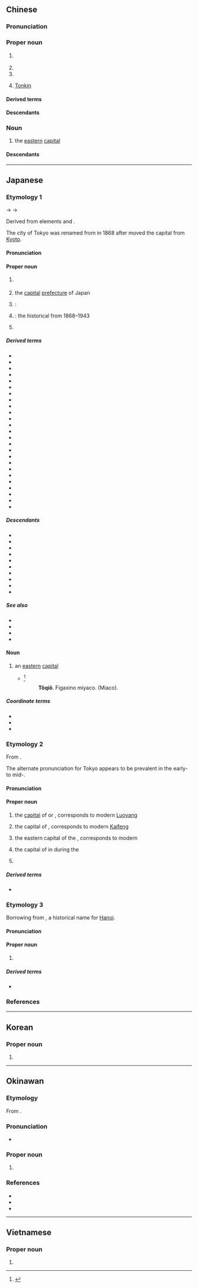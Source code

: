 {{also|东京}}
==Chinese==
{{zh-wp|zh:東京 (消歧義)|zh|yue:東京 (搞清楚)|yue|lzh:東京都|gan|hak:Tûng-kîn|cdo:Dŭng-gĭng|nan:Tang-kiaⁿ|wuu}}
{{zh-forms|s=东京}}

===Pronunciation===
{{zh-pron
|m=Dōngjīng
|c=dung1 ging1
|h=pfs=Tûng-kîn;gd=dung1 gin1
|md=Dĕ̤ng-gĭng
|mn=Tang-kiaⁿ
|mn-t=dang1 gian1
|w=1ton jin
|mc=y
|oc=y
|cat=pn,n
}}

===Proper noun===
{{head|zh|proper noun}}

# {{zh-div|都}} {{place|zh|prefecture/capital city|c/Japan|t1=Tokyo}}
# {{zh-old-name|開封}}
# {{zh-old-name|河內}}
# {{lb|zh|history}} [[Tonkin]]

====Derived terms====
{{zh-der|東京薯|東京灣|東京審判}}

====Descendants====
{{CJKV||^とうけい}}

===Noun===
{{zh-noun}}

# {{lb|zh|historical}} the [[eastern]] [[capital]] {{gl|in [[situation]]s where [[dual]] capitals [[exist]]ed}}

====Descendants====
{{CJKV||とうきょう||Đông Kinh}}

{{zh-cat|Exonyms}}

----

==Japanese==

===Etymology 1===
<div style="float:right;">
{{wp|lang=ja}}
{{wp|Tokyo}}
</div>
{{ja-kanjitab|とう|きょう|yomi=kanon,goon}}
{{IPAchar|/tou kjau/}} → {{IPAchar|/toːkjɔː/}} → {{IPAchar|/toːkjoː/}}

Derived from {{der|ja|ltc|-}} elements {{ltc-l|東||[[east]], [[eastern]]|id=1}} and {{ltc-l|京||[[capital]]|id=1}}.

The city of Tokyo was renamed from {{m|ja|江戸|tr=[[Edo]]}} in 1868 after {{w|Emperor Meiji}} moved the capital from [[Kyoto]].

====Pronunciation====
{{ja-pron|y=o|とうきょう|acc=0|audio=Ja-Tokyo.ogg}}

====Proper noun====
{{ja-pos|とうきょう|proper|hhira=とうきやう}}

# {{place|ja|prefecture/capital city|c/Japan|consisting of 23 [[special ward]]s|t1=Tokyo|sort=とうきよう}}
#: {{ja-usex|昨日、'''東%京'''は曇りでしたか。|^きのう、'''^とう%きょう''' は くもり でした か。|Was it cloudy in '''Tokyo''' yesterday?}}
# {{short for|ja|東京都|tr=Tōkyō-to|nodot=1|sort=とうきよう}} the [[capital]] [[prefecture]] of Japan
# {{short for|ja|東京駅|tr=Tōkyō-eki|nodot=1}}: {{w|Tokyo Station}}
# {{lb|ja|historical|sort=とうきよう}} {{short for|ja|東京府|tr=Tōkyō-fu|nodot=1}}: the historical {{w|Tokyo Prefecture}} from 1868–1943
# {{surname|ja|A=a|nodot=1|sort=とうきよう}}

=====Derived terms=====
{{der-top3}}
* {{ja-r|東%京%駅|^とう%きょう%-えき}}
* {{ja-r|東%京 音%頭|^とう%きょう ^おん%ど}}
* {{ja-r|東%京%錦|とう%ぎょう%き}}
* {{ja-r|東%京 銀%行|^とう%きょう ^ぎん%こう}}
* {{ja-r|東%京%圏|^とう%きょう%-けん}}
* {{ja-r|東%京%語|^とう%きょう%-ご}}
* {{ja-r|東%京%港|^とう%きょう%-こう}}
* {{ja-r|東%京 言%葉|^とう%きょう こと%ば}}
* {{ja-r|東%京 五%輪|^とう%きょう ^ご%りん}}
* {{ja-r|東%京 裁%判|^とう%きょう ^さい%ばん}}
* {{ja-r|東%京%式アクセント|^とう%きょう%-しき アクセント}}
* {{ja-r|東%京 証%券 取%引%所|^とう%きょう ^しょう%けん ^とり%ひき%じょ}}
* {{ja-r|東%京%人|^とう%きょう%-じん}}
* {{ja-r|東%京スカイツリー|^とう%きょう ^スカイツリー}}
* {{ja-r|東%京 達磨%蛙|^トウ%キョウ ダルマ%ガエル}}
* {{ja-r|東%京タワー|^とう%きょう ^タワー}}
* {{ja-r|東%京 天%文%台|^とう%きょう ^てん%もん%だい}}
* {{ja-r|東%京%都|^とう%きょう%-と}}
* {{ja-r|東%京の茵|とう%ぎょう の しとね}}
* {{ja-r|東%京%府|^とう%きょう%-ふ}}
* {{ja-r|東%京%弁|^とう%きょう%-べん}}
* {{ja-r|東%京 帆%立%貝|^トウ%キョウ ホ%タテ%ガイ}}
* {{ja-r|東%京%者|^とう%きょう%-もの}}
* {{ja-r|東%京湾|^とう%きょう-わん}}
* {{ja-r|西%東%京|^にし%とう%きょう}}
{{der-bottom}}

=====Descendants=====
{{der-top|Descendants}}
* {{desc|bor=1|nl|Tokio}}
* {{desc|bor=1|en|Tokyo}}
* {{desc|bor=1|fr|Tokyo}}
* {{desc|bor=1|de|Tokio}}
* {{desc|bor=1|ko|^동경}}
* {{desc|bor=1|nb|Tokyo}}
* {{desc|bor=1|pt|Tóquio}}
* {{desc|bor=1|ru|То́кио}}
* {{desc|bor=1|es|Tokio}}
* {{desc|bor=1|vi|Đông Kinh}}
{{der-bottom}}

=====See also=====
* {{ja-r|江%戸|^え%ど}}
* {{ja-r|トンキン|rom=Tonkin}}
* {{ja-r|北%京|^ペ%キン|[[Beijing]]}}
* {{ja-r|南%京|^なん%きん|[[Nanjing]]}}

====Noun====
{{ja-noun|とうきょう|hhira=とうきやう}}

# {{lb|ja|historical}} an [[eastern]] [[capital]]
#* {{RQ:Nippo Jisho|663}}<ref>{{R:Nippo Jisho}}</ref>
#*: '''Tôqiǒ'''. {{lang|ja|トゥキャゥ (東京)}} Figaxino miyaco. {{lang|ja|(東の都) 東の地方の都}} (Miaco).

=====Coordinate terms=====
* {{ja-r|西%京|さい%きょう|[[western]] [[capital]]}}
* {{ja-r|南%京|なん%きょう|[[southern]] capital}}
* {{ja-r|北%京|ほっ%きょう|[[northern]] capital}}

===Etymology 2===
{{ja-kanjitab|yomi=kanon|とう|けい}}

From {{bor|ja|ltc|sort=とうけい|-}} {{ltc-l|東京}}.

The alternate pronunciation for Tokyo appears to be prevalent in the early- to mid-{{w|Meiji period}}.

====Pronunciation====
{{ja-pron|y=ko|とうけい|acc=0}}

====Proper noun====
{{ja-pos|とうけい|proper}}

# {{lb|ja|historical|sort=とうけい}} the [[capital]] of {{m|ja|東漢|tr=Tōkan||{{w|Eastern Han}}}} or {{m|ja|後漢|tr=Gokan||{{w|Later Han}}}}, corresponds to modern [[Luoyang]]
# {{lb|ja|historical}} the capital of {{m|ja|北宋|tr=Hokusō||{{w|Northern Song}}}}, corresponds to modern [[Kaifeng]]
# {{lb|ja|historical}} the eastern capital of the {{w|Jin dynasty (1115–1234)|Jurchen Jin dynasty}}, corresponds to modern {{w|Liaoyang}}
# {{lb|ja|historical}} the capital of {{w|List of provinces of Balhae|Yongwon province}} in {{w|Balhae}} during the {{w|Tang dynasty}}
# {{lb|ja|historical}} {{n-g|{{dated spelling of|ja||とうきょう|tr=Tōkyō|nodot=1|sort=とうけい}} above}}

=====Derived terms=====
* {{ja-r|東%京%人|^とう%けい%-じん}}

===Etymology 3===
<div style="float:right;">
{{wp|lang=ja|トンキン}}
{{wp|Tonkin}}
</div>
{{ja-kanjitab|yomi=soon,toon|とん|きん}}

Borrowing from {{bor|ja|vi|東京|sort=とんきん|tr={{l|vi|Đông Kinh}}|t=[[Eastern]] [[capital]]}}, a historical name for [[Hanoi]]. {{rfv-etym|ja}}

====Pronunciation====
{{ja-pron|トンキン|y=on|acc=1}}

====Proper noun====
{{ja-pos|トンキン|proper}}

# {{lb|ja|historical}} {{place|ja|northern <<region>> of <<c/Vietnam>>|t1=Tonkin}}

=====Derived terms=====
* {{ja-r|東%京 錦|^トン%キン にしき}}

===References===
<references/>

----

==Korean==
{{ko-hanjatab}}

===Proper noun===
{{ko-propn|hangeul=동경}}

# {{hanja form of|동경|alternative name of [[Tokyo]]}}

----

==Okinawan==
{{ryu-kanjitab|とー|ちょー|yomi=on}}

===Etymology===
From {{bor|ryu|ja|東京|tr=Tōkyō|sort=とおちよお}}.

===Pronunciation===
* {{IPA|ryu|/toːt͡ɕoː/|sort=とおちよお}}

===Proper noun===
{{ryu-pos|proper|とーちょー}}

# {{place|ryu|prefecture/capital city|c/Japan|consisting of 23 [[special ward]]s|t1=Tokyo|sort=とおちよお}}
#: {{ryu-usex|'''東京'''んかい行ち欲さん。|'''とーちょー'''-んかい いちぶさん。|(I) want to go to '''Tokyo'''.}}

===References===
* {{R:JLect|とーちょー【東京】|749|toochoo}}
* {{R:Shuri-Naha Dialect Dictionary|トーチョー|22565}}
* {{R:Okinawago Jiten}}

{{c|ryu|Exonyms|sort=とおちよお}}

----

==Vietnamese==
{{vi-hantutab}}

===Proper noun===
{{vi-proper noun|sc=Hani}}

# {{han tu form of|Đông Kinh|former name of [[Hanoi]], [[Tonkin]]; [[Tokyo]]}}